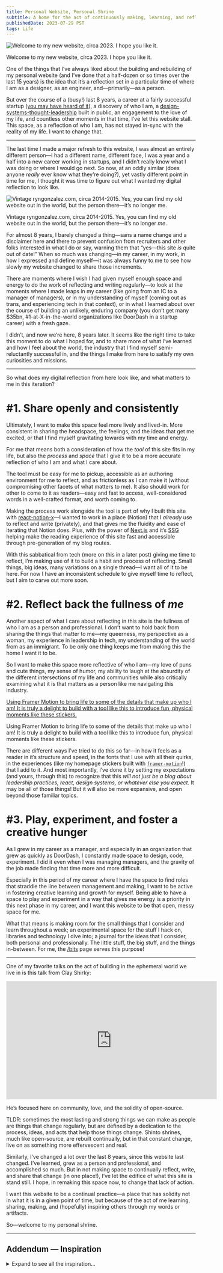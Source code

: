 ```yaml
---
title: Personal Website, Personal Shrine
subtitle: A home for the act of continuously making, learning, and reflecting.
publishedDate: 2023-07-29 PST
tags: Life
---
```


![Welcome to my new website, circa 2023. I hope you like it.](/blog/images/personal-website-personal-shrine/Capture-2023-07-29-235518.png)

Welcome to my new website, circa 2023. I hope you like it.

One of the things that I’ve always liked about the building and rebuilding of my personal website (and I’ve done that a half-dozen or so times over the last 15 years) is the idea that it’s a reflection set in a particular time of where I am as a designer, as an engineer, and—primarily—as a person.

But over the course of a (busy!) last 8 years, a career at a fairly successful startup ([you may have heard of it](https://doordash.com)), a discovery of who I am, a [design-systems-thought-leadership](/blog/design-systems-in-transition-anxiety-ai-and-where-we-go) built in public, an engagement to the love of my life, and countless other moments in that time, I’ve let this website stall. This space, as a reflection of who I am, has not stayed in-sync with the reality of my life. I want to change that.

---

The last time I made a major refresh to this website, I was almost an entirely different person—I had a different name, different face, I was a year and a half into a new career working in startups, and I didn’t really know what I was doing or where I would go next. So now, at an oddly similar (does anyone _really_ ever know what they’re doing?), yet vastly different point in time for me, I thought it was time to figure out what I wanted my digital reflection to look like.

![Vintage ryngonzalez.com, circa 2014-2015. Yes, you can find my old website out in the world, but the person there—it’s no longer *me*.](/blog/images/personal-website-personal-shrine/Untitled.png)

Vintage ryngonzalez.com, circa 2014-2015. Yes, you can find my old website out in the world, but the person there—it’s no longer _me_.

For almost 8 years, I barely changed a thing—sans a name change and a disclaimer here and there to prevent confusion from recruiters and other folks interested in what I do or say, warning them that “yes—this site _is_ quite out of date!” When so much was changing—in my career, in my work, in how I expressed and define myself—it was always funny to me to see how slowly my website changed to share those increments.

There are moments where I wish I had given myself enough space and energy to do the work of reflecting and writing regularly—to look at the moments where I made leaps in my career (like going from an IC to a manager of managers), or in my understanding of myself (coming out as trans, and experiencing tech in that context), or in what I learned about over the course of building an unlikely, enduring company (you don’t get many $35bn, #1-at-X-in-the-world organizations like DoorDash in a startup career) with a fresh gaze.

I didn’t, and now we’re here, 8 years later. It seems like the right time to take this moment to do what I hoped for, and to share more of what I’ve learned and how I feel about the world, the industry that I find myself semi-reluctantly successful in, and the things I make from here to satisfy my own curiosities and missions.

---

So what does my digital reflection from here look like, and what matters to me in this iteration?

# #1. Share openly and consistently

Ultimately, I want to make this space feel more lively and lived-in. More consistent in sharing the headspace, the feelings, and the ideas that get me excited, or that I find myself gravitating towards with my time and energy.

For me that means both a consideration of how the _tool_ of this site fits in my life, but also the _process_ and _space_ that I give it to be a more accurate reflection of who I am and what I care about.

The tool must be easy for me to pickup, accessible as an authoring environment for me to reflect, and as frictionless as I can make it (without compromising other facets of what matters to me). It also should work for other to come to it as readers—easy and fast to access, well-considered words in a well-crafted format, and worth coming to.

Making the process work alongside the tool is part of why I built this site with [react-notion-x](https://github.com/NotionX/react-notion-x)—I wanted to work in a place (Notion) that I _already_ use to reflect and write (privately), and that gives me the fluidity and ease of iterating that Notion does. Plus, with the power of [Next.js](https://nextjs.org/) and it’s [SSG](https://nextjs.org/docs/pages/building-your-application/rendering/static-site-generation) helping make the reading experience of this site fast and accessible through pre-generation of my blog routes.

With this sabbatical from tech (more on this in a later post) giving me time to reflect, I’m making use of it to build a habit and process of reflecting. Small things, big ideas, many variations on a single thread—I want all of it to be here. For now I have an inconsistent schedule to give myself time to reflect, but I aim to carve out more soon.

# #2. Reflect back the fullness of _me_

Another aspect of what I care about reflecting in this site is the fullness of who I am as a person and professional. I don’t want to hold back from sharing the things that matter to me—my queerness, my perspective as a woman, my experience in leadership in tech, my understanding of the world from as an immigrant. To be only one thing keeps me from making this the home I want it to be.

So I want to make this space more reflective of who I am—my love of puns and cute things, my sense of humor, my ability to laugh at the absurdity of the different intersections of my life and communities while also critically examining what it is that matters as a person like me navigating this industry.

[Using Framer Motion to bring life to some of the details that make up who I am! It is truly a delight to build with a tool like this to introduce fun, physical moments like these stickers.](https://youtu.be/oBF7Ot_3fow)

Using Framer Motion to bring life to some of the details that make up who I am! It is truly a delight to build with a tool like this to introduce fun, physical moments like these stickers.

There are different ways I’ve tried to do this so far—in how it feels as a reader in it’s structure and speed, in the fonts that I use with all their quirks, in the experiences (like my homepage stickers built with [`framer-motion`](https://www.framer.com/motion)!) that I add to it. And most importantly, I’ve done it by setting my expectations (and yours, through this) to recognize that this _will not just be a blog about leadership practices, react, design systems, or whatever else you expect._ It may be all of those things! But it will also be more expansive, and open beyond those familiar topics.

# #3. Play, experiment, and foster a creative hunger

As I grew in my career as a manager, and especially in an organization that grew as quickly as DoorDash, I constantly made space to design, code, experiment. I did it even when I was managing managers, and the gravity of the job made finding that time more and more difficult.

Especially in this period of my career where I have the space to find roles that straddle the line between management and making, I want to be active in fostering creative learning and growth for myself. Being able to have a space to play and experiment in a way that gives me energy is a priority in this next phase in my career, and I want this website to be that open, messy space for me.

What that means is making room for the small things that I consider and learn throughout a week; an experimental space for the stuff I hack on, libraries and technology I dive into; a journal for the ideas that I consider, both personal and professionally. The little stuff, the big stuff, and the things in-between. For me, the [/bits](https://www.notion.so/ryngonzalez-com-69420d0a6047436480abf6fdeeb22cba?pvs=21) page serves this purpose!

---

One of my favorite talks on the act of building in the ephemeral world we live in is this talk from Clay Shirky:

<iframe
  width="560"
  height="315"
  src="https://www.youtube.com/embed/Xe1TZaElTAs?si=AKtfsjzkXzVm3QHt&amp;clip=Ugkx1g5JiU6ImrrDxFwtI6nmVjO1GOlOtka-&amp;clipt=EM-qDxjTqxI"
  title="YouTube video player"
  frameborder="0"
  allow="accelerometer; autoplay; clipboard-write; encrypted-media; gyroscope; picture-in-picture; web-share"
  allowfullscreen
  className="w-full h-96 mb-8"
></iframe>

He’s focused here on community, love, and the solidity of open-source.

TLDR: sometimes the most lasting and strong things we can make as people are things that change regularly, but are defined by a dedication to the process, ideas, and acts that help those things change. Shinto shrines, much like open-source, are rebuilt continually, but in that constant change, live on as something more effervescent and real.

Similarly, I’ve changed a lot over the last 8 years, since this website last changed. I’ve learned, grew as a person and professional, and accomplished so much. But in not making space to continually reflect, write, and share that change (in one place!), I’ve let the edifice of what this site is stand still. I hope, in remaking this space now, to change that lack of action.

I want this website to be a continual practice—a place that has solidity not in what it is in a given point of time, but because of the act of me learning, sharing, making, and (hopefully) inspiring others through my words or artifacts.

So—welcome to my personal shrine.

---

## Addendum — Inspiration

<details>

<summary className="mb-4 font-bold">Expand to see all the inspiration…</summary>

If you want to see some of the sites that helped inspire me during making this site, check out these sites by unfolding this section below. I looked not necessarily at the visual cues exactly, but more in the way these sites expressed the personality and sensibilities of the person on the other side.

Additionally, some of this inspiration may be influenced by my admiration and respect for the person rather than just the site itself.

- **Inspiration from other personal websites:**
  ### [https://asuth.com/](https://asuth.com/)
  ![Andrew Sutherland.png](/blog/images/personal-website-personal-shrine/Andrew_Sutherland.png)
  Andrew Sutherland’s website is so fun. I don’t know if he did all the illustrations himself, but the way they move, the liveliness of it, alongside the way he writes—his site makes me smile.
  ### [https://www.jina.me/](https://www.jina.me/)
  ![Jina Anne.png](/blog/images/personal-website-personal-shrine/Jina_Anne.png)
  Jina’s site is straightforward and unapologetically her—clearly written, all black, and showcasing the wide-breadth of her presence and impact on the broader community.
  ### [https://leebyron.com/](https://leebyron.com/)
  ![Lee Byron.png](/blog/images/personal-website-personal-shrine/Lee_Byron.png)
  Lee’s site is understated, but he does bring some delight through scroll-driven animations, alongside straightforward writing that I respect. He’s the kind of person that I want to emulate in my career, as someone that has somehow straddled design and engineering.
  ### [https://maciej.co/](https://maciej.co/)
  ![Maciej Zadykowicz, Designer☻.png](/blog/images/personal-website-personal-shrine/Maciej_Zadykowicz_Designer.png)
  I don’t know Maciej very well, but I was excited about the way he expresses himself in his personal website. The level of motion, color usage, and the block structure he employs is well executed and I love to see what he’s done.
  ### [https://mattjlew.com/](https://mattjlew.com/)
  ![Lew.png](/blog/images/personal-website-personal-shrine/Lew.png)
  Matt was the first person I ever hired in my career (as my design systems partner at DoorDash), and as someone with an exceptional eye and ability to execute visual design, he’s someone I greatly admire. His understated design and focus on typography in his site makes his calmness and clarity as designer shine through.
  ### [https://www.nan.fyi/](https://www.nan.fyi/)
  ![Not a Number.png](/blog/images/personal-website-personal-shrine/Not_a_Number.png)
  Nan’s ability to distill technical topics into something visually engaging, easy to follow, and effectively interactive is awesome. There are quite a few things I’d love to share in a similar format and his work on his blog is one I’m certain to get inspiration from.
  ### [https://turman.co/](https://turman.co/)
  ![Hi, Welcome to the New Turman Dot Co ~ Kyle Turman.png](/blog/images/personal-website-personal-shrine/Hi_Welcome_to_the_New_Turman_Dot_Co__Kyle_Turman.png)
  Kyle is both a wonderful human _and_ a talented designer/engineer/leader. His website is such a breath of fresh air (what other website have you seen lately that has bespoke music set for it?) and carries his strong writing in a beautiful way.
  ### [https://samuelkraft.com/](https://samuelkraft.com/)
  ![About | Samuel Kraft.png](/blog/images/personal-website-personal-shrine/About__Samuel_Kraft.png)
  Samuel has some delightful interactions leveraging `[framer-motion](https://www.framer.com/motion/?gad=1)` on his site, alongside very clean typography and layout. Love his attention to detail and what he’s built.
  ### [http://petter.pro/](http://petter.pro/)
  ![Petter Nilsson – Digital Product Designer.png](/blog/images/personal-website-personal-shrine/Petter_Nilsson__Digital_Product_Designer.png)
  Petter has a very simple, text-driven site that is so effective. Two colors, left-aligned, one font-size. It’s an exercise in restraint that I respect and admire.

</details>

